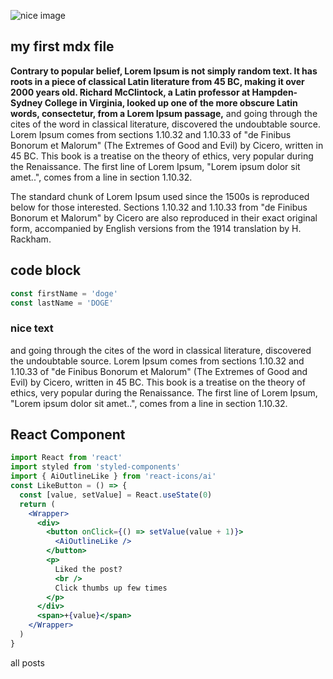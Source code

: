 
<section className="mdx-page">

<div className="mdx-img">
  
![nice image](../assets/gatsby-1.png)

</div>

## my first mdx file

**Contrary to popular belief, Lorem Ipsum is not simply random text. It has roots in a piece of classical Latin literature from 45 BC, making it over 2000 years old. Richard McClintock, a Latin professor at Hampden-Sydney College in Virginia, looked up one of the more obscure Latin words, consectetur, from a Lorem Ipsum passage,**
and going through the cites of the word in classical literature, discovered the undoubtable source. Lorem Ipsum comes from sections 1.10.32 and 1.10.33 of "de Finibus Bonorum et Malorum" (The Extremes of Good and Evil) by Cicero, written in 45 BC. This book is a treatise on the theory of ethics, very popular during the Renaissance. The first line of Lorem Ipsum, "Lorem ipsum dolor sit amet..", comes from a line in section 1.10.32.

The standard chunk of Lorem Ipsum used since the 1500s is reproduced below for those
interested. Sections 1.10.32 and 1.10.33 from "de Finibus Bonorum et Malorum" by
Cicero are also reproduced in their exact original form, accompanied by English versions
from the 1914 translation by H. Rackham.

<h2>code block</h2>
<div className="code">

```js
const firstName = 'doge'
const lastName = 'DOGE'
```

</div>

<div className="nice-text">
  <FiInfo className="nice-text-icon" />
  <h3>nice text</h3>
  and going through the cites of the word in classical literature, discovered
  the undoubtable source. Lorem Ipsum comes from sections 1.10.32 and 1.10.33 of
  "de Finibus Bonorum et Malorum" (The Extremes of Good and Evil) by Cicero,
  written in 45 BC. This book is a treatise on the theory of ethics, very
  popular during the Renaissance. The first line of Lorem Ipsum, "Lorem ipsum
  dolor sit amet..", comes from a line in section 1.10.32.
</div>

<h2>React Component</h2>
<Counter />

```jsx
import React from 'react'
import styled from 'styled-components'
import { AiOutlineLike } from 'react-icons/ai'
const LikeButton = () => {
  const [value, setValue] = React.useState(0)
  return (
    <Wrapper>
      <div>
        <button onClick={() => setValue(value + 1)}>
          <AiOutlineLike />
        </button>
        <p>
          Liked the post?
          <br />
          Click thumbs up few times
        </p>
      </div>
      <span>+{value}</span>
    </Wrapper>
  )
}
```

<LikeButton />

<Link to="/posts" className="btn center-btn">
  all posts
</Link>

</section>
